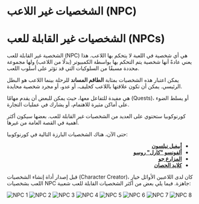 # الشخصيات غير اللاعب (NPC)
# الشخصيات غير القابلة للعب (NPCs)

الشخصية غير القابلة للعب (NPC) هي أي شخصية في اللعبة لا يتحكم بها اللاعب. هذا يعني عادةً أنها شخصية يتم التحكم بها بواسطة الكمبيوتر (بدلًا من اللاعب) ولها مجموعة محددة مسبقًا من السلوكيات التي قد تؤثر على أسلوب اللعب.  

يمكن اعتبار هذه الشخصيات بمثابة **الطاقم المساند** للرحلة بينما اللاعب هو البطل الرئيسي. يمكن أن تكون علاقتها باللاعب كحليف، أو عدو، أو مجرد شخصية محايدة.  

هي مفيدة للتفاعل معها، حيث يمكن للبعض أن يقدم مهامًا (Quests)، أو يسلط الضوء على أماكن مثيرة للاهتمام، أو يشارك في عمليات التجارة.  

كورنوكوبيا ستحتوي على العديد من الشخصيات غير القابلة للعب. بعضها سيكون أكثر أهمية في القصة العامة من غيرها.  

حتى الآن، هناك الشخصيات البارزة التالية في كورنوكوبيا:  

<ul class="styled-list" style="direction: rtl; text-align: right;">
  <li><strong><a href="/game/npc/abigale-nelson">أبيغيل نيلسون</a></strong></li>
  <li><strong><a href="/game/npc/alfonso-carl-rosso">ألفونسو "كارل" روسو</a></strong></li>
  <li><strong><a href="/game/npc/farmer-joe">المزارع جو</a></strong></li>
  <li><strong><a href="/game/npc/clyde-the-horse">كلايد الحصان</a></strong></li>
</ul>  

قبل إصدار أداة إنشاء الشخصيات (Character Creator)، كان لدى اللاعبين الأوائل خيار اللعب بشخصيات NPC جاهزة. فيما يلي بعض من أكثر الشخصيات القابلة للعب شعبية:  

<div class="gallery-stack">
  <img src="/images/npc/npc1.avif" alt="NPC 1" />
  <img src="/images/npc/npc2.avif" alt="NPC 2" />
  <img src="/images/npc/npc3.avif" alt="NPC 3" />
  <img src="/images/npc/npc4.avif" alt="NPC 4" />
  <img src="/images/npc/npc5.avif" alt="NPC 5" />
  <img src="/images/npc/npc6.avif" alt="NPC 6" />
  <img src="/images/npc/npc7.avif" alt="NPC 7" />
  <img src="/images/npc/npc8.avif" alt="NPC 8" />
</div>
